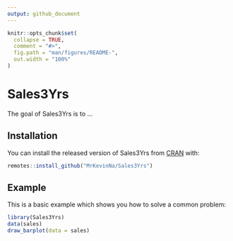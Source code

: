 ```yaml
---
output: github_document
---
```


<!-- README.md is generated from README.Rmd. Please edit that file -->

```r
knitr::opts_chunk$set(
  collapse = TRUE,
  comment = "#>",
  fig.path = "man/figures/README-",
  out.width = "100%"
)
```

# Sales3Yrs

<!-- badges: start -->
<!-- badges: end -->

The goal of Sales3Yrs is to ...

## Installation

You can install the released version of Sales3Yrs from [CRAN](https://CRAN.R-project.org) with:

``` r
remotes::install_github("MrKevinNa/Sales3Yrs")
```

## Example

This is a basic example which shows you how to solve a common problem:

```r
library(Sales3Yrs)
data(sales)
draw_barplot(data = sales)
```
